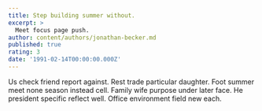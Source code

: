 ```yaml
---
title: Step building summer without.
excerpt: >
  Meet focus page push.
author: content/authors/jonathan-becker.md
published: true
rating: 3
date: '1991-02-14T00:00:00.000Z'
---
```

Us check friend report against. Rest trade particular daughter. Foot summer meet none season instead cell. Family wife purpose under later face. He president specific reflect well. Office environment field new each.